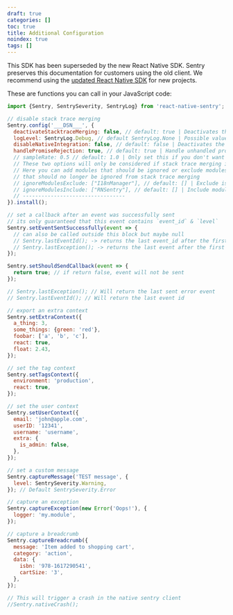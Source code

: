 ```yaml
---
draft: true
categories: []
toc: true
title: Additional Configuration
noindex: true
tags: []
---
```


<Alert level="warning" title="Note">

This SDK has been superseded by the new React Native SDK. Sentry preserves this documentation for customers using the old client. We recommend using the [updated React Native SDK](/platforms/react-native/) for new projects.

</Alert>

These are functions you can call in your JavaScript code:

```javascript
import {Sentry, SentrySeverity, SentryLog} from 'react-native-sentry';

// disable stack trace merging
Sentry.config('___DSN___', {
  deactivateStacktraceMerging: false, // default: true | Deactivates the stack trace merging feature
  logLevel: SentryLog.Debug, // default SentryLog.None | Possible values:  .None, .Error, .Debug, .Verbose
  disableNativeIntegration: false, // default: false | Deactivates the native integration and only uses raven-js
  handlePromiseRejection: true, // default: true | Handle unhandled promise rejections
  // sampleRate: 0.5 // default: 1.0 | Only set this if you don't want to send every event so e.g.: 0.5 will send 50% of all events
  // These two options will only be considered if stack trace merging is active
  // Here you can add modules that should be ignored or exclude modules
  // that should no longer be ignored from stack trace merging
  // ignoreModulesExclude: ["I18nManager"], // default: [] | Exclude is always stronger than include
  // ignoreModulesInclude: ["RNSentry"], // default: [] | Include modules that should be ignored too
  // ---------------------------------
}).install();

// set a callback after an event was successfully sent
// its only guaranteed that this event contains `event_id` & `level`
Sentry.setEventSentSuccessfully(event => {
  // can also be called outside this block but maybe null
  // Sentry.lastEventId(); -> returns the last event_id after the first successfully sent event
  // Sentry.lastException(); -> returns the last event after the first successfully sent event
});

Sentry.setShouldSendCallback(event => {
  return true; // if return false, event will not be sent
});

// Sentry.lastException(); // Will return the last sent error event
// Sentry.lastEventId(); // Will return the last event id

// export an extra context
Sentry.setExtraContext({
  a_thing: 3,
  some_things: {green: 'red'},
  foobar: ['a', 'b', 'c'],
  react: true,
  float: 2.43,
});

// set the tag context
Sentry.setTagsContext({
  environment: 'production',
  react: true,
});

// set the user context
Sentry.setUserContext({
  email: 'john@apple.com',
  userID: '12341',
  username: 'username',
  extra: {
    is_admin: false,
  },
});

// set a custom message
Sentry.captureMessage('TEST message', {
  level: SentrySeverity.Warning,
}); // Default SentrySeverity.Error

// capture an exception
Sentry.captureException(new Error('Oops!'), {
  logger: 'my.module',
});

// capture a breadcrumb
Sentry.captureBreadcrumb({
  message: 'Item added to shopping cart',
  category: 'action',
  data: {
    isbn: '978-1617290541',
    cartSize: '3',
  },
});

// This will trigger a crash in the native sentry client
//Sentry.nativeCrash();
```
